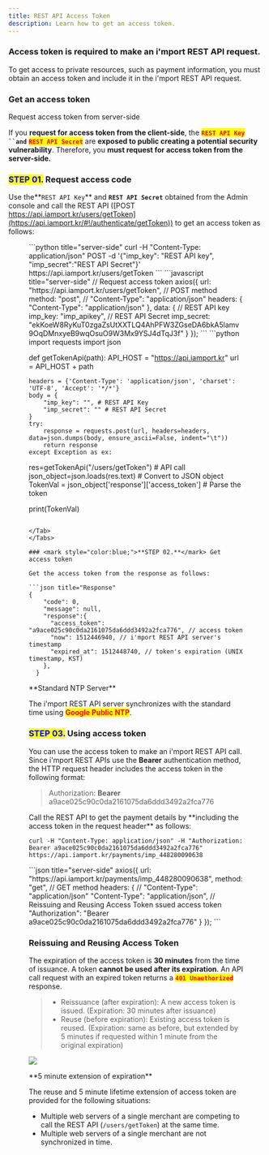 ```yaml
---
title: REST API Access Token
description: Learn how to get an access token.
---
```



### Access token is required to make an i'mport REST API request.

To get access to private resources, such as payment information, you must obtain an access token and include it in the i'mport REST API request.

### Get an access token <a href="#undefined" id="undefined"></a>

<Hint style="danger">
Request access token from server-side

If you **request for access token from the client-side**, the <mark style="color:red;">**`REST API Key`**</mark>**` ``and`** <mark style="color:red;">**`REST API Secret`**</mark> are **exposed to public creating a potential security vulnerability**. Therefore, you **must request for access token from the server-side.**

</Hint>

### <mark style="color:blue;">**STEP 01.**</mark>  Request access code

Use the**`REST API Key`** and **`REST API Secret`** obtained from the Admin console and call the REST API ([POST https://api.iamport.kr/users/getToken](https://api.iamport.kr/#!/authenticate/getToken)) to get an access token as follows:

<Figure src="/gitbook-assets/en/image (99).png" caption="Admin Console > REST API Key & REST API Secret" />

<Tabs>
<Tab title="curl">
```python title="server-side"
  curl -H "Content-Type: application/json" POST -d '{"imp_key": "REST API key", "imp_secret":"REST API Secret"}' https://api.iamport.kr/users/getToken
```

</Tab>

<Tab title="Node.js">
```javascript title="server-side"
// Request access token
  axios({
    url: "https://api.iamport.kr/users/getToken",
    // POST method
    method: "post", 
    // "Content-Type": "application/json"
    headers: { "Content-Type": "application/json" }, 
    data: {
      // REST API key
      imp_key: "imp_apikey", 
      // REST API Secret
      imp_secret: "ekKoeW8RyKuT0zgaZsUtXXTLQ4AhPFW3ZGseDA6bkA5lamv9OqDMnxyeB9wqOsuO9W3Mx9YSJ4dTqJ3f" 
    }
  });
```

</Tab>

<Tab title="Python">
```python
import requests
import json

def getTokenApi(path):
    API_HOST = "https://api.iamport.kr"
    url = API_HOST + path

    headers = {'Content-Type': 'application/json', 'charset': 'UTF-8', 'Accept': '*/*'}
    body = {
        "imp_key": "", # REST API Key
        "imp_secret": "" # REST API Secret
    }
    try:
        response = requests.post(url, headers=headers, data=json.dumps(body, ensure_ascii=False, indent="\t"))
        return response
    except Exception as ex:

res=getTokenApi("/users/getToken")  # API call
json_object=json.loads(res.text)    # Convert to JSON object
TokenVal = json_object['response']['access_token'] # Parse the token

print(TokenVal)
```

</Tab>
</Tabs>

### <mark style="color:blue;">**STEP 02.**</mark> Get access token

Get the access token from the response as follows:

```json title="Response"
{
    "code": 0,
    "message": null,
    "response":{
      "access_token": "a9ace025c90c0da2161075da6ddd3492a2fca776", // access token
      "now": 1512446940, // i'mport REST API server's timestamp
      "expired_at": 1512448740, // token's expiration (UNIX timestamp, KST)
    },
  }
```

<Hint style="info">
**Standard NTP Server**

The i'mport REST API server synchronizes with the standard time using <mark style="color:red;">**Google Public NTP**</mark>.

</Hint>

### <mark style="color:blue;">**STEP 03.**</mark>  Using access token

You can use the access token to make an i'mport REST API call. Since i'mport REST APIs use the **Bearer** authentication method, the HTTP request header includes the access token in the following format:

> Authorization: **Bearer** a9ace025c90c0da2161075da6ddd3492a2fca776

<Tabs>
<Tab title="curl">
Call the REST API to get the payment details by **including the access token in the request header** as follows:

``` title="server-side"
curl -H "Content-Type: application/json" -H "Authorization: Bearer a9ace025c90c0da2161075da6ddd3492a2fca776" https://api.iamport.kr/payments/imp_448280090638
```

</Tab>

<Tab title="Node.js">
```json title="server-side"
axios({
    url: "https://api.iamport.kr/payments/imp_448280090638",
    method: "get", // GET method
    headers: {
      // "Content-Type": "application/json"
      "Content-Type": "application/json", 
      // Reissuing and Reusing Access Token
ssued access token
      "Authorization": "Bearer a9ace025c90c0da2161075da6ddd3492a2fca776" 
    }
  });
```

</Tab>
</Tabs>

### Reissuing and Reusing Access Token <a href="#access-token" id="access-token"></a>

The expiration of the access token is **30 minutes** from the time of issuance. A token **cannot be used after its expiration**. An API call request with an expired token returns a <mark style="color:red;">**`401 Unauthorized`**</mark> response.

> - Reissuance (after expiration): A new access token is issued. (Expiration: 30 minutes after issuance)
> - Reuse (before expiration): Existing access token is reused. (Expiration: same as before, but extended by 5 minutes if requested within 1 minute from the original expiration)

![](</gitbook-assets/en/access\_token\_reuse.png>)

<Hint style="info">
**5 minute extension of expiration**

The reuse and 5 minute lifetime extension of access token are provided for the following situations:

- Multiple web servers of a single merchant are competing to call the REST API (`/users/getToken`) at the same time.
- Multiple web servers of a single merchant are not synchronized in time.

</Hint>
